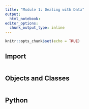 ```yaml
---
title: "Module 1: Dealing with Data"
output: 
  html_notebook:
editor_options: 
  chunk_output_type: inline
---
```


```r
knitr::opts_chunk$set(echo = TRUE)
```

## Import

```r
```

## Objects and Classes

```r
```

## Python
